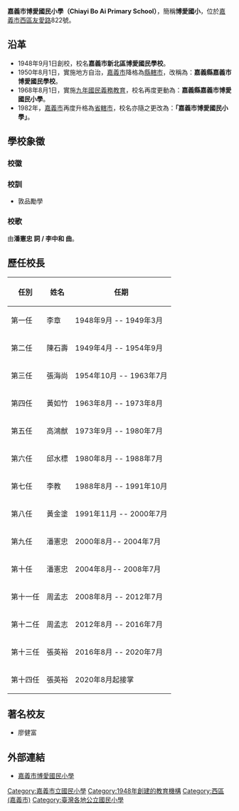 {{Infobox_School
|name           =嘉義市博愛國民小學
|other_name     =Chiayi Bo Ai Primary School
|image          =
|logo  =
|motto          =敦品勵學
|established    =1948年
|type           =市立國小
|affiliation    =[[File:Flag_of_Chiayi_City.svg|30px]][[嘉義市政府|嘉義市政府]]
|district       ={{TWN}}[[嘉義市|嘉義市]][[西區_(嘉義市)|西區]]
|grades         =
|president      =
|principal      =張英裕
|head of school =
|dean           =
|faculty        =
|staff          =
|enrollment     =
|score          =
|free_label     =校別
|free_text      =男女合校
|free_label2    =校地面積
|free_text2     =[[公頃|公頃]]
| address       = [[嘉義市|嘉義市]][[西區_(嘉義市)|西區]][[友愛路_(嘉義市)|友愛路]]822號
|website        =[http://www.paes.cy.edu.tw/ http://www.paes.cy.edu.tw/]
}}

'''嘉義市博愛國民小學（Chiayi Bo Ai Primary School）'''，簡稱'''博愛國小'''，位於[[嘉義市|嘉義市]][[西區_(嘉義市)|西區]][[友愛路_(嘉義市)|友愛路]]822號。

==沿革==
*1948年9月1日創校，校名'''嘉義市新北區博愛國民學校'''。
*1950年8月1日，實施地方自治，[[嘉義市|嘉義市]]降格為[[縣轄市|縣轄市]]，改稱為：'''嘉義縣嘉義市博愛國民學校'''。
*1968年8月1日，實施[[九年國民義務教育|九年國民義務教育]]，校名再度更動為：'''嘉義縣嘉義市博愛國民小學'''。
*1982年，[[嘉義市|嘉義市]]再度升格為[[市_(中華民國)|省轄市]]，校名亦隨之更改為：'''「嘉義市博愛國民小學」'''。

==學校象徵==
===校徽===

===校訓===
*敦品勵學

===校歌===
由'''潘憲忠 詞 / 李中和 曲'''。

==歷任校長==

{| class="wikitable" border="1" cellspacing="0" cellpadding="5" align="light"
!任別
!姓名
!任期
|-
| 第一任
| 李章
|1948年9月 -- 1949年3月
|-
| 第二任
| 陳石壽
|1949年4月 -- 1954年9月
|-
| 第三任
| 張海尚
|1954年10月 -- 1963年7月
|-
| 第四任
| 黃如竹
|1963年8月 -- 1973年8月
|-
| 第五任
| 高鴻猷
|1973年9月 -- 1980年7月
|-
| 第六任
| 邱水標
|1980年8月 -- 1988年7月
|-
| 第七任
| 李教
|1988年8月 -- 1991年10月
|-
| 第八任
| 黃金塗
|1991年11月 -- 2000年7月
|-
| 第九任
| 潘憲忠
|2000年8月-- 2004年7月
|-
| 第十任
| 潘憲忠
|2004年8月-- 2008年7月
|-
| 第十一任
| 周孟志
|2008年8月 -- 2012年7月
|-
| 第十二任
| 周孟志
|2012年8月 -- 2016年7月
|-
| 第十三任
| 張英裕
|2016年8月 -- 2020年7月
|-
| 第十四任
| 張英裕
|2020年8月起接掌
|}

==著名校友==
* 廖健富

==外部連結==
*[http://www.paes.cy.edu.tw/ 嘉義市博愛國民小學]{{Wayback|url=http://www.paes.cy.edu.tw/ |date=20190929021613 }}{{zh-tw}}

{{嘉義市各級學校}}
{{台灣教育小作品}}

[[Category:嘉義市立國民小學|Category:嘉義市立國民小學]]
[[Category:1948年創建的教育機構|Category:1948年創建的教育機構]]
[[Category:西區_(嘉義市)|Category:西區 (嘉義市)]]
[[Category:臺灣各地公立國民小學|Category:臺灣各地公立國民小學]]